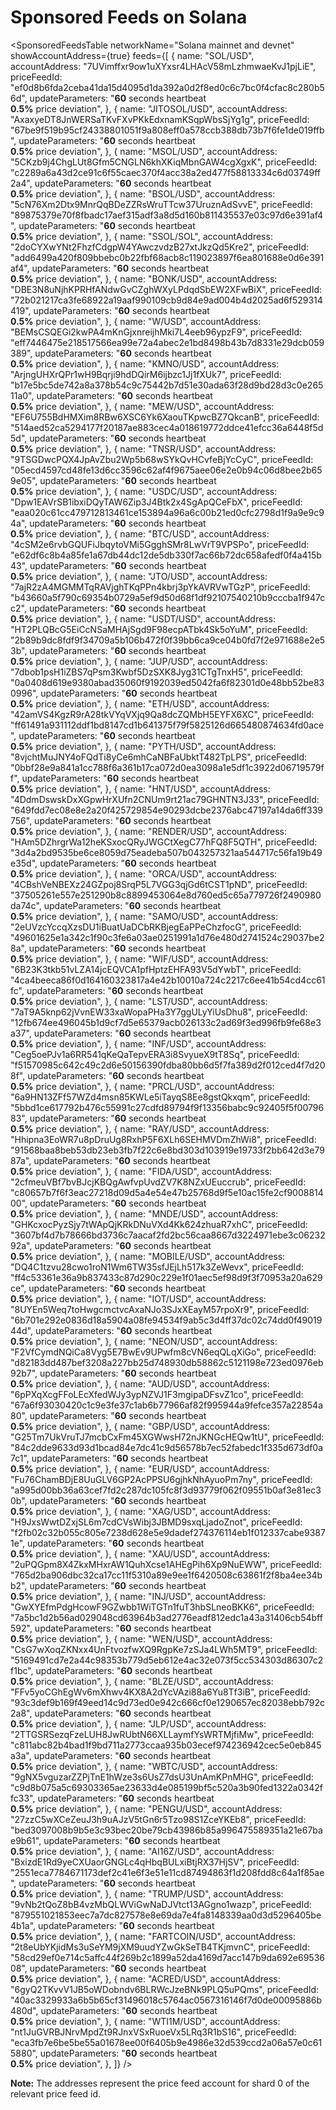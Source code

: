 
# Sponsored Feeds on Solana

<SponsoredFeedsTable
  networkName="Solana mainnet and devnet"
  showAccountAddress={true}
  feeds={[
    {
      name: "SOL/USD",
      accountAddress: "7UVimffxr9ow1uXYxsr4LHAcV58mLzhmwaeKvJ1pjLiE",
      priceFeedId:
        "ef0d8b6fda2ceba41da15d4095d1da392a0d2f8ed0c6c7bc0f4cfac8c280b56d",
      updateParameters:
        "<strong>60</strong> seconds heartbeat<br/><strong>0.5%</strong> price deviation",
    },
    {
      name: "JITOSOL/USD",
      accountAddress: "AxaxyeDT8JnWERSaTKvFXvPKkEdxnamKSqpWbsSjYg1g",
      priceFeedId:
        "67be9f519b95cf24338801051f9a808eff0a578ccb388db73b7f6fe1de019ffb",
      updateParameters:
        "<strong>60</strong> seconds heartbeat<br/><strong>0.5%</strong> price deviation",
    },
    {
      name: "MSOL/USD",
      accountAddress: "5CKzb9j4ChgLUt8Gfm5CNGLN6khXKiqMbnGAW4cgXgxK",
      priceFeedId:
        "c2289a6a43d2ce91c6f55caec370f4acc38a2ed477f58813334c6d03749ff2a4",
      updateParameters:
        "<strong>60</strong> seconds heartbeat<br/><strong>0.5%</strong> price deviation",
    },
    {
      name: "BSOL/USD",
      accountAddress: "5cN76Xm2Dtx9MnrQqBDeZZRsWruTTcw37UruznAdSvvE",
      priceFeedId:
        "89875379e70f8fbadc17aef315adf3a8d5d160b811435537e03c97d6e391af4",
      updateParameters:
        "<strong>60</strong> seconds heartbeat<br/><strong>0.5%</strong> price deviation",
    },
    {
      name: "SSOL/SOL",
      accountAddress: "2doCYXwYNt2FhzfCdgpW4YAwczvdzB27xtJkzQd5Kre2",
      priceFeedId:
        "add6499a420f809bbebc0b22fbf68acb8c119023897f6ea801688e0d6e391af4",
      updateParameters:
        "<strong>60</strong> seconds heartbeat<br/><strong>0.5%</strong> price deviation",
    },
    {
      name: "BONK/USD",
      accountAddress: "DBE3N8uNjhKPRHfANdwGvCZghWXyLPdqdSbEW2XFwBiX",
      priceFeedId:
        "72b021217ca3fe68922a19aaf990109cb9d84e9ad004b4d2025ad6f529314419",
      updateParameters:
        "<strong>60</strong> seconds heartbeat<br/><strong>0.5%</strong> price deviation",
    },
    {
      name: "W/USD",
      accountAddress: "BEMsCSQEGi2kwPA4mKnGjxnreijhMki7L4eeb96ypzF9",
      priceFeedId:
        "eff7446475e218517566ea99e72a4abec2e1bd8498b43b7d8331e29dcb059389",
      updateParameters:
        "<strong>60</strong> seconds heartbeat<br/><strong>0.5%</strong> price deviation",
    },
    {
      name: "KMNO/USD",
      accountAddress: "ArjngUHXrQPr1wH9Bqrji9hdDQirM6ijbzc1Jj1fXUk7",
      priceFeedId:
        "b17e5bc5de742a8a378b54c9c75442b7d51e30ada63f28d9bd28d3c0e26511a0",
      updateParameters:
        "<strong>60</strong> seconds heartbeat<br/><strong>0.5%</strong> price deviation",
    },
    {
      name: "MEW/USD",
      accountAddress: "EF6U755BdHMXim8RBw6XSC6Yk6XaouTKpwcBZ7QkcanB",
      priceFeedId:
        "514aed52ca5294177f20187ae883cec4a018619772ddce41efcc36a6448f5d5d",
      updateParameters:
        "<strong>60</strong> seconds heartbeat<br/><strong>0.5%</strong> price deviation",
    },
    {
      name: "TNSR/USD",
      accountAddress: "9TSGDwcPQX4JpAvZbu2Wp5b68wSYkQvHCvfeBjYcCyC",
      priceFeedId:
        "05ecd4597cd48fe13d6cc3596c62af4f9675aee06e2e0b94c06d8bee2b659e05",
      updateParameters:
        "<strong>60</strong> seconds heartbeat<br/><strong>0.5%</strong> price deviation",
    },
    {
      name: "USDC/USD",
      accountAddress: "Dpw1EAVrSB1ibxiDQyTAW6Zip3J4Btk2x4SgApQCeFbX",
      priceFeedId:
        "eaa020c61cc479712813461ce153894a96a6c00b21ed0cfc2798d1f9a9e9c94a",
      updateParameters:
        "<strong>60</strong> seconds heartbeat<br/><strong>0.5%</strong> price deviation",
    },
    {
      name: "BTC/USD",
      accountAddress: "4cSM2e6rvbGQUFiJbqytoVMi5GgghSMr8LwVrT9VPSPo",
      priceFeedId:
        "e62df6c8b4a85fe1a67db44dc12de5db330f7ac66b72dc658afedf0f4a415b43",
      updateParameters:
        "<strong>60</strong> seconds heartbeat<br/><strong>0.5%</strong> price deviation",
    },
    {
      name: "JTO/USD",
      accountAddress: "7ajR2zA4MGMMTqRAVjghTKqPPn4kbrj3pYkAVRVwTGzP",
      priceFeedId:
        "b43660a5f790c69354b0729a5ef9d50d68f1df92107540210b9cccba1f947cc2",
      updateParameters:
        "<strong>60</strong> seconds heartbeat<br/><strong>0.5%</strong> price deviation",
    },
    {
      name: "USDT/USD",
      accountAddress: "HT2PLQBcG5EiCcNSaMHAjSgd9F98ecpATbk4Sk5oYuM",
      priceFeedId:
        "2b89b9dc8fdf9f34709a5b106b472f0f39bb6ca9ce04b0fd7f2e971688e2e53b",
      updateParameters:
        "<strong>60</strong> seconds heartbeat<br/><strong>0.5%</strong> price deviation",
    },
    {
      name: "JUP/USD",
      accountAddress: "7dbob1psH1iZBS7qPsm3Kwbf5DzSXK8Jyg31CTgTnxH5",
      priceFeedId:
        "0a0408d619e9380abad35060f9192039ed5042fa6f82301d0e48bb52be830996",
      updateParameters:
        "<strong>60</strong> seconds heartbeat<br/><strong>0.5%</strong> price deviation",
    },
    {
      name: "ETH/USD",
      accountAddress: "42amVS4KgzR9rA28tkVYqVXjq9Qa8dcZQMbH5EYFX6XC",
      priceFeedId:
        "ff61491a931112ddf1bd8147cd1b641375f79f5825126d665480874634fd0ace",
      updateParameters:
        "<strong>60</strong> seconds heartbeat<br/><strong>0.5%</strong> price deviation",
    },
    {
      name: "PYTH/USD",
      accountAddress: "8vjchtMuJNY4oFQdTi8yCe6mhCaNBFaUbktT482TpLPS",
      priceFeedId:
        "0bbf28e9a841a1cc788f6a361b17ca072d0ea3098a1e5df1c3922d06719579ff",
      updateParameters:
        "<strong>60</strong> seconds heartbeat<br/><strong>0.5%</strong> price deviation",
    },
    {
      name: "HNT/USD",
      accountAddress: "4DdmDswskDxXGpwHrXUfn2CNUm9rt21ac79GHNTN3J33",
      priceFeedId:
        "649fdd7ec08e8e2a20f425729854e90293dcbe2376abc47197a14da6ff339756",
      updateParameters:
        "<strong>60</strong> seconds heartbeat<br/><strong>0.5%</strong> price deviation",
    },
    {
      name: "RENDER/USD",
      accountAddress: "HAm5DZhrgrWa12heKSxocQRyJWGCtXegC77hFQ8F5QTH",
      priceFeedId:
        "3d4a2bd9535be6ce8059d75eadeba507b043257321aa544717c56fa19b49e35d",
      updateParameters:
        "<strong>60</strong> seconds heartbeat<br/><strong>0.5%</strong> price deviation",
    },
    {
      name: "ORCA/USD",
      accountAddress: "4CBshVeNBEXz24GZpoj8SrqP5L7VGG3qjGd6tCST1pND",
      priceFeedId:
        "37505261e557e251290b8c8899453064e8d760ed5c65a779726f2490980da74c",
      updateParameters:
        "<strong>60</strong> seconds heartbeat<br/><strong>0.5%</strong> price deviation",
    },
    {
      name: "SAMO/USD",
      accountAddress: "2eUVzcYccqXzsDU1iBuatUaDCbRKBjegEaPPeChzfocG",
      priceFeedId:
        "49601625e1a342c1f90c3fe6a03ae0251991a1d76e480d2741524c29037be28a",
      updateParameters:
        "<strong>60</strong> seconds heartbeat<br/><strong>0.5%</strong> price deviation",
    },
    {
      name: "WIF/USD",
      accountAddress: "6B23K3tkb51vLZA14jcEQVCA1pfHptzEHFA93V5dYwbT",
      priceFeedId:
        "4ca4beeca86f0d164160323817a4e42b10010a724c2217c6ee41b54cd4cc61fc",
      updateParameters:
        "<strong>60</strong> seconds heartbeat<br/><strong>0.5%</strong> price deviation",
    },
    {
      name: "LST/USD",
      accountAddress: "7aT9A5knp62jVvnEW33xaWopaPHa3Y7ggULyYiUsDhu8",
      priceFeedId:
        "12fb674ee496045b1d9cf7d5e65379acb026133c2ad69f3ed996fb9fe68e3a37",
      updateParameters:
        "<strong>60</strong> seconds heartbeat<br/><strong>0.5%</strong> price deviation",
    },
    {
      name: "INF/USD",
      accountAddress: "Ceg5oePJv1a6RR541qKeQaTepvERA3i8SvyueX9tT8Sq",
      priceFeedId:
        "f51570985c642c49c2d6e50156390fdba80bb6d5f7fa389d2f012ced4f7d208f",
      updateParameters:
        "<strong>60</strong> seconds heartbeat<br/><strong>0.5%</strong> price deviation",
    },
    {
      name: "PRCL/USD",
      accountAddress: "6a9HN13ZFf57WZd4msn85KWLe5iTayqS8Ee8gstQkxqm",
      priceFeedId:
        "5bbd1ce617792b476c55991c27cdfd89794f9f13356babc9c92405f5f0079683",
      updateParameters:
        "<strong>60</strong> seconds heartbeat<br/><strong>0.5%</strong> price deviation",
    },
    {
      name: "RAY/USD",
      accountAddress: "Hhipna3EoWR7u8pDruUg8RxhP5F6XLh6SEHMVDmZhWi8",
      priceFeedId:
        "91568baa8beb53db23eb3fb7f22c6e8bd303d103919e19733f2bb642d3e7987a",
      updateParameters:
        "<strong>60</strong> seconds heartbeat<br/><strong>0.5%</strong> price deviation",
    },
    {
      name: "FIDA/USD",
      accountAddress: "2cfmeuVBf7bvBJcjKBQgAwfvpUvdZV7K8NZxUEuccrub",
      priceFeedId:
        "c80657b7f6f3eac27218d09d5a4e54e47b25768d9f5e10ac15fe2cf900881400",
      updateParameters:
        "<strong>60</strong> seconds heartbeat<br/><strong>0.5%</strong> price deviation",
    },
    {
      name: "MNDE/USD",
      accountAddress: "GHKcxocPyzSjy7tWApQjKRkDNuVXd4Kk624zhuaR7xhC",
      priceFeedId:
        "3607bf4d7b78666bd3736c7aacaf2fd2bc56caa8667d3224971ebe3c0623292a",
      updateParameters:
        "<strong>60</strong> seconds heartbeat<br/><strong>0.5%</strong> price deviation",
    },
    {
      name: "MOBILE/USD",
      accountAddress: "DQ4C1tzvu28cwo1roN1Wm6TW35sfJEjLh517k3ZeWevx",
      priceFeedId:
        "ff4c53361e36a9b837433c87d290c229e1f01aec5ef98d9f3f70953a20a629ce",
      updateParameters:
        "<strong>60</strong> seconds heartbeat<br/><strong>0.5%</strong> price deviation",
    },
    {
      name: "IOT/USD",
      accountAddress: "8UYEn5Weq7toHwgcmctvcAxaNJo3SJxXEayM57rpoXr9",
      priceFeedId:
        "6b701e292e0836d18a5904a08fe94534f9ab5c3d4ff37dc02c74dd0f4901944d",
      updateParameters:
        "<strong>60</strong> seconds heartbeat<br/><strong>0.5%</strong> price deviation",
    },
    {
      name: "NEON/USD",
      accountAddress: "F2VfCymdNQiCa8Vyg5E7BwEv9UPwfm8cVN6eqQLqXiGo",
      priceFeedId:
        "d82183dd487bef3208a227bb25d748930db58862c5121198e723ed0976eb92b7",
      updateParameters:
        "<strong>60</strong> seconds heartbeat<br/><strong>0.5%</strong> price deviation",
    },
    {
      name: "AUD/USD",
      accountAddress: "6pPXqXcgFFoLEcXfedWJy3ypNZVJ1F3mgipaDFsvZ1co",
      priceFeedId:
        "67a6f93030420c1c9e3fe37c1ab6b77966af82f995944a9fefce357a22854a80",
      updateParameters:
        "<strong>60</strong> seconds heartbeat<br/><strong>0.5%</strong> price deviation",
    },
    {
      name: "GBP/USD",
      accountAddress: "G25Tm7UkVruTJ7mcbCxFm45XGWwsH72nJKNGcHEQw1tU",
      priceFeedId:
        "84c2dde9633d93d1bcad84e7dc41c9d56578b7ec52fabedc1f335d673df0a7c1",
      updateParameters:
        "<strong>60</strong> seconds heartbeat<br/><strong>0.5%</strong> price deviation",
    },
    {
      name: "EUR/USD",
      accountAddress: "Fu76ChamBDjE8UuGLV6GP2AcPPSU6gjhkNhAyuoPm7ny",
      priceFeedId:
        "a995d00bb36a63cef7fd2c287dc105fc8f3d93779f062f09551b0af3e81ec30b",
      updateParameters:
        "<strong>60</strong> seconds heartbeat<br/><strong>0.5%</strong> price deviation",
    },
    {
      name: "XAG/USD",
      accountAddress: "H9JxsWwtDZxjSL6m7cdCVsWibj3JBMD9sxqLjadoZnot",
      priceFeedId:
        "f2fb02c32b055c805e7238d628e5e9dadef274376114eb1f012337cabe93871e",
      updateParameters:
        "<strong>60</strong> seconds heartbeat<br/><strong>0.5%</strong> price deviation",
    },
    {
      name: "XAU/USD",
      accountAddress: "2uPQGpm8X4ZkxMHxrAW1QuhXcse1AHEgPih6Xp9NuEWW",
      priceFeedId:
        "765d2ba906dbc32ca17cc11f5310a89e9ee1f6420508c63861f2f8ba4ee34bb2",
      updateParameters:
        "<strong>60</strong> seconds heartbeat<br/><strong>0.5%</strong> price deviation",
    },
    {
      name: "INJ/USD",
      accountAddress: "GwXYEfmPdgHcowF9GZwbb1WiTGTn1fuT3hbSLneoBKK6",
      priceFeedId:
        "7a5bc1d2b56ad029048cd63964b3ad2776eadf812edc1a43a31406cb54bff592",
      updateParameters:
        "<strong>60</strong> seconds heartbeat<br/><strong>0.5%</strong> price deviation",
    },
    {
      name: "WEN/USD",
      accountAddress: "CsG7wXoqZKNxx4UnFtvozfwXQ9RgpKe7zSJa4LWh5MT9",
      priceFeedId:
        "5169491cd7e2a44c98353b779d5eb612e4ac32e073f5cc534303d86307c2f1bc",
      updateParameters:
        "<strong>60</strong> seconds heartbeat<br/><strong>0.5%</strong> price deviation",
    },
    {
      name: "BLZE/USD",
      accountAddress: "FFv5yoCGhEgWv6mXhwv4KX8A2dYcVAzi88a6Yu8Tf3iB",
      priceFeedId:
        "93c3def9b169f49eed14c9d73ed0e942c666cf0e1290657ec82038ebb792c2a8",
      updateParameters:
        "<strong>60</strong> seconds heartbeat<br/><strong>0.5%</strong> price deviation",
    },
    {
      name: "JLP/USD",
      accountAddress: "2TTGSRSezqFzeLUH8JwRUbtN66XLLaymfYsWRTMjfiMw",
      priceFeedId:
        "c811abc82b4bad1f9bd711a2773ccaa935b03ecef974236942cec5e0eb845a3a",
      updateParameters:
        "<strong>60</strong> seconds heartbeat<br/><strong>0.5%</strong> price deviation",
    },
    {
      name: "WBTC/USD",
      accountAddress: "9gNX5vguzarZZPjTnE1hWze3s6UsZ7dsU3UnAmKPnMHG",
      priceFeedId:
        "c9d8b075a5c69303365ae23633d4e085199bf5c520a3b90fed1322a0342ffc33",
      updateParameters:
        "<strong>60</strong> seconds heartbeat<br/><strong>0.5%</strong> price deviation",
    },
    {
      name: "PENGU/USD",
      accountAddress: "27zzC5wXCeZeuJ3h9uAJzV5tGn6r5Tzo98S1ZceYKEb8",
      priceFeedId:
        "bed3097008b9b5e3c93bec20be79cb43986b85a996475589351a21e67bae9b61",
      updateParameters:
        "<strong>60</strong> seconds heartbeat<br/><strong>0.5%</strong> price deviation",
    },
    {
      name: "AI16Z/USD",
      accountAddress: "BxizdE1Rd9yeCXUaorGNGLc4qHbqBULxiBtjRX37HjSV",
      priceFeedId:
        "2551eca7784671173def2c41e6f3e51e11cd87494863f1d208fdd8c64a1f85ae",
      updateParameters:
        "<strong>60</strong> seconds heartbeat<br/><strong>0.5%</strong> price deviation",
    },
    {
      name: "TRUMP/USD",
      accountAddress: "9vNb2tQoZ8bB4vzMbQLWViGwNaDJVtct13AGgno1wazp",
      priceFeedId:
        "879551021853eec7a7dc827578e8e69da7e4fa8148339aa0d3d5296405be4b1a",
      updateParameters:
        "<strong>60</strong> seconds heartbeat<br/><strong>0.5%</strong> price deviation",
    },
    {
      name: "FARTCOIN/USD",
      accountAddress: "2t8eUbYKjidMs3uSeYM9jXM9uudYZwGkSeTB4TKjmvnC",
      priceFeedId:
        "58cd29ef0e714c5affc44f269b2c1899a52da4169d7acc147b9da692e6953608",
      updateParameters:
        "<strong>60</strong> seconds heartbeat<br/><strong>0.5%</strong> price deviation",
    },
    {
      name: "ACRED/USD",
      accountAddress: "6gyQ2TKvvV1JB5oWDobndv6BLRWcJzeBNk9PLQ5uPQms",
      priceFeedId:
        "40ac3329933a6b5b65cf31496018c5764ac0567316146f7d0de00095886b480d",
      updateParameters:
        "<strong>60</strong> seconds heartbeat<br/><strong>0.5%</strong> price deviation",
    },
    {
      name: "WTI1M/USD",
      accountAddress: "nt1JuGVRBJNrvMpdZt9RJnxVSxRuoeVx5LRq3R1bS16",
      priceFeedId:
        "eca3fb7e6be5be55a01678ee00f6405b9e4986e32d539ccd2a06a57e0c615880",
      updateParameters:
        "<strong>60</strong> seconds heartbeat<br/><strong>0.5%</strong> price deviation",
    },
  ]}
/>

**Note:** The addresses represent the price feed account for shard 0 of the relevant price feed id.
